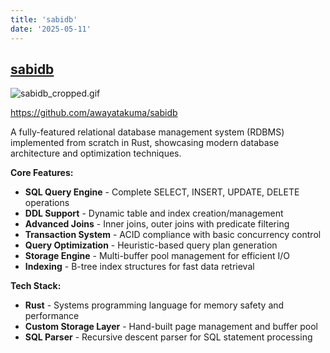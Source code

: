 ```yaml
---
title: 'sabidb'
date: '2025-05-11'
---
```


## [sabidb](https://github.com/awayatakuma/sabidb)

![sabidb_cropped.gif](./contents/sabidb_cropped.gif 'sabidb_cropped.gif')

https://github.com/awayatakuma/sabidb

A fully-featured relational database management system (RDBMS) implemented from scratch in Rust, showcasing modern database architecture and optimization techniques.

**Core Features:**
- **SQL Query Engine** - Complete SELECT, INSERT, UPDATE, DELETE operations
- **DDL Support** - Dynamic table and index creation/management
- **Advanced Joins** - Inner joins, outer joins with predicate filtering
- **Transaction System** - ACID compliance with basic concurrency control
- **Query Optimization** - Heuristic-based query plan generation
- **Storage Engine** - Multi-buffer pool management for efficient I/O
- **Indexing** - B-tree index structures for fast data retrieval

**Tech Stack:**
- **Rust** - Systems programming language for memory safety and performance
- **Custom Storage Layer** - Hand-built page management and buffer pool
- **SQL Parser** - Recursive descent parser for SQL statement processing

